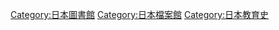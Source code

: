 [[Category:日本圖書館|Category:日本圖書館]]
[[Category:日本檔案館|Category:日本檔案館]]
[[Category:日本教育史|Category:日本教育史]]